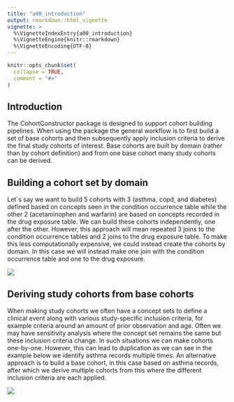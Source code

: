 ```yaml
---
title: "a00_introduction"
output: rmarkdown::html_vignette
vignette: >
  %\VignetteIndexEntry{a00_introduction}
  %\VignetteEngine{knitr::rmarkdown}
  %\VignetteEncoding{UTF-8}
---
```


```r
knitr::opts_chunk$set(
  collapse = TRUE,
  comment = "#>"
)
```

## Introduction

The CohortConstructor package is designed to support cohort building pipelines. When using the package the general workflow is to first build a set of base cohorts and then subsequently apply inclusion criteria to derive the final study cohorts of interest. Base cohorts are built by domain (rather than by cohort definition) and from one base cohort many study cohorts can be derived.

## Building a cohort set by domain

Let´s say we want to build 5 cohorts with 3 (asthma, copd, and diabetes) defined based on concepts seen in the condition occurrence table while the other 2 (acetaminophen and warfarin) are based on concepts recorded in the drug exposure table. We can build these cohorts independently, one after the other. However, this approach will mean repeated 3 joins to the condition occurrence tables and 2 joins to the drug exposure table. To make this less computationally expensive, we could instead create the cohorts by domain. In this case we will instead make one join with the condition occurrence table and one to the drug exposure.

![](images/cohort_by_domain.png)

## Deriving study cohorts from base cohorts

When making study cohorts we often have a concept sets to define a clinical event along with various study-specific inclusion criteria, for example criteria around an amount of prior observation and age. Often we may have sensitivity analysis where the concept set remains the same but these inclusion criteria change. In such situations we can make cohorts one-by-one. However, this can lead to duplication as we can see in the example below we identify asthma records multiple times. An alternative approach is to build a base cohort, in this case based on asthma records, after which we derive multiple cohorts from this where the different inclusion criteria are each applied.

![](images/combined%20cohort.png)
